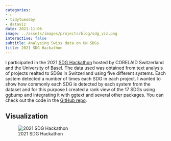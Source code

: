 ```yaml
---
categories:
- r
- tidytuesday
- dataviz
date: 2021-11-06
image: ../assets/images/projects/blog/sdg_viz.png
interactive: false
subtitle: Analysing Swiss data on UN SDGs
title: 2021 SDG Hackathon
---
```


I participated in the 2021 [SDG Hackathon](https://www.sdghackathon.io/) hosted by CORELAID Switzerland and the University of Basel. The data used was obtained from text analysis of projects realted to SDGs in Switzerland using five different systems. Each system detected a number of times each SDG in each project. I wanted to show how commonly each SDG is detected by each system from the dataset and for this purpose I created a rank view of the 17 SDGs using ggbump and integrating it with ggtext and several other packages. You can check out the code in the [GitHub repo](https://github.com/ancazugo/sdg-hackathon).


## Visualization

![2021 SDG Hackathon](../assets/images/projects/blog/sdg_viz.png)
